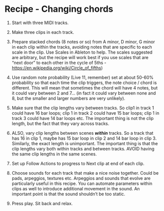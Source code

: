 # Recipe - Changing chords

1.  Start with three MIDI tracks.

2.  Make three clips in each track.

3.  Prepare stacked chords (8 notes or so) from A minor, D minor, G minor in each clip within the tracks, avoiding notes that are specific to each scale in the clip. Use Scales in Ableton to help. The scales suggested are arbitrary, but the recipe will work best if you use scales that are "next door" to each other in the cycle of 5ths - <https://en.wikipedia.org/wiki/Circle_of_fifths>)

4.  Use random note probability (Live 11, remember) set at about 50-60% probability so that each time the clip triggers, the note choice / chord is different. This will mean that sometimes the chord will have 4 notes, but it could vary between 2 and 7... (in fact it could vary between none and 8, but the smaller and larger numbers are very unlikely).

5.  Make sure that the clip lengths vary between tracks. So clip1 in track 1 could have 16 bar loops; clip 1 in track 2 could have 15 bar loops; clip 1 in track 3 could have 14 bar loops etc. The important thing is not the clip length, but the fact that they vary across tracks.

6.  ALSO, vary clip lengths between scenes ***within*** tracks. So a track that has 16 in clip 1, maybe has 15 bar loop in clip 2 and 14 bar loop in clip 3. Similarly, the exact length is unimportant. The important thing is that the clip lengths vary both within tracks and between tracks. AVOID having the same clip lengths in the same scenes.

7.  Set up Follow Actions to progress to Next clip at end of each clip.

8.  Choose sounds for each track that make a nice noise together. Could be pads, arpeggios, textures etc. Arpeggios and sounds that evolve are particularly useful in this recipe. You can automate parameters within clips as well to introduce additional movement in the sound. An important point is that the sound shouldn't be too static.

9.  Press play. Sit back and relax.
